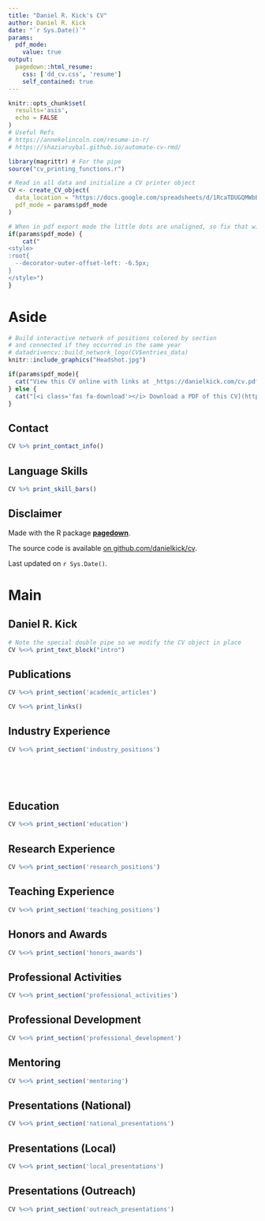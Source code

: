 ```yaml
---
title: "Daniel R. Kick's CV"
author: Daniel R. Kick
date: "`r Sys.Date()`"
params:
  pdf_mode:
    value: true
output:
  pagedown::html_resume:
    css: ['dd_cv.css', 'resume']
    self_contained: true
---
```


```r
knitr::opts_chunk$set(
  results='asis', 
  echo = FALSE
)
# Useful Refs
# https://annekelincoln.com/resume-in-r/
# https://shaziaruybal.github.io/automate-cv-rmd/

library(magrittr) # For the pipe
source("cv_printing_functions.r")

# Read in all data and initialize a CV printer object
CV <- create_CV_object(
  data_location = "https://docs.google.com/spreadsheets/d/1RcaTDUGQMWbB2Tt_sWp5iPKhOFhXNpnl737Fgs88cEU",  
  pdf_mode = params$pdf_mode
)

```


```r
# When in pdf export mode the little dots are unaligned, so fix that with some conditional CSS.
if(params$pdf_mode) {
    cat("
<style>
:root{
  --decorator-outer-offset-left: -6.5px;
}
</style>")
}
```


Aside
================================================================================

```r
# Build interactive network of positions colored by section
# and connected if they occurred in the same year
# datadrivencv::build_network_logo(CV$entries_data)
knitr::include_graphics("Headshot.jpg")
```


```r
if(params$pdf_mode){
  cat("View this CV online with links at _https://danielkick.com/cv.pdf_")
} else {
  cat("[<i class='fas fa-download'></i> Download a PDF of this CV](https://github.com/danielkick/cv/raw/master/cv.pdf)")
}
```

Contact {#contact}
--------------------------------------------------------------------------------

```r
CV %>% print_contact_info()
```



Language Skills {#skills}
--------------------------------------------------------------------------------

```r
CV %>% print_skill_bars()
```



Disclaimer {#disclaimer}
--------------------------------------------------------------------------------

Made with the R package [**pagedown**](https://github.com/rstudio/pagedown). 

The source code is available [on github.com/danielkick/cv](https://github.com/danielkick/cv).

Last updated on `r Sys.Date()`.



Main
================================================================================

Daniel R. Kick {#title}
--------------------------------------------------------------------------------

```r
# Note the special double pipe so we modify the CV object in place
CV %<>% print_text_block("intro") 
```



Publications {data-icon=book}
--------------------------------------------------------------------------------

```r
CV %<>% print_section('academic_articles')
```



```r
CV %<>% print_links()
```




Industry Experience {data-icon=suitcase}
--------------------------------------------------------------------------------



```r
CV %<>% print_section('industry_positions')
```

<!-- These breaks just force a new page so section doesnt get cut off -->
<br>
<br>
<br>


Education {data-icon=graduation-cap data-concise=true}
--------------------------------------------------------------------------------

```r
CV %<>% print_section('education')
```



Research Experience {data-icon=laptop}
--------------------------------------------------------------------------------

```r
CV %<>% print_section('research_positions')
```





Teaching Experience {data-icon=chalkboard-teacher}
--------------------------------------------------------------------------------


```r
CV %<>% print_section('teaching_positions')
```



Honors and Awards  {data-icon=newspaper}
--------------------------------------------------------------------------------

```r
CV %<>% print_section('honors_awards')
```


Professional Activities  {data-icon=newspaper}
--------------------------------------------------------------------------------

```r
CV %<>% print_section('professional_activities')
```


Professional Development  {data-icon=newspaper}
--------------------------------------------------------------------------------

```r
CV %<>% print_section('professional_development')
```


Mentoring  {data-icon=newspaper}
--------------------------------------------------------------------------------

```r
CV %<>% print_section('mentoring')
```


Presentations (National)  {data-icon=newspaper}
--------------------------------------------------------------------------------

```r
CV %<>% print_section('national_presentations')
```


Presentations (Local)  {data-icon=newspaper}
--------------------------------------------------------------------------------

```r
CV %<>% print_section('local_presentations')
```


Presentations (Outreach)  {data-icon=newspaper}
--------------------------------------------------------------------------------

```r
CV %<>% print_section('outreach_presentations')
```




<!-- Selected Data Science Writing {data-icon=chart-line} -->
<!-- -------------------------------------------------------------------------------- -->

<!-- ::: aside -->
<!-- ```{r} -->
<!-- CV %<>% print_text_block('data_science_writing_aside') -->
<!-- ``` -->
<!-- ::: -->

<!-- ```{r} -->
<!-- CV %<>% print_section('data_science_writings') -->
<!-- ``` -->



<!-- Selected Press (About)  {data-icon=newspaper} -->
<!-- -------------------------------------------------------------------------------- -->

<!-- ```{r} -->
<!-- CV %<>% print_section('about_me_press') -->
<!-- ``` -->


<!-- <br> -->
<!-- <br> -->


<!-- Selected Press (By)  {data-icon=newspaper} -->
<!-- -------------------------------------------------------------------------------- -->

<!-- ```{r} -->
<!-- CV %<>% print_section('by_me_press') -->
<!-- ``` -->



